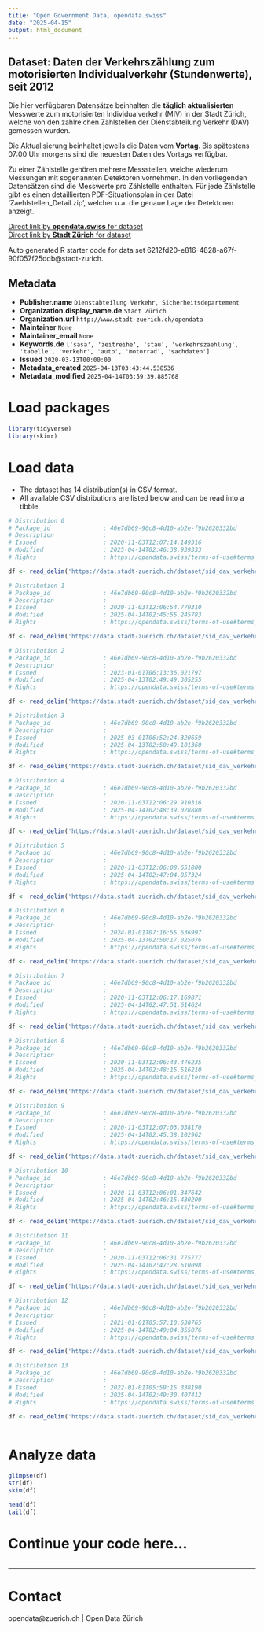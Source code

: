 ```yaml
---
title: "Open Government Data, opendata.swiss"
date: "2025-04-15"
output: html_document
---
```


## Dataset: Daten der Verkehrszählung zum motorisierten Individualverkehr (Stundenwerte), seit 2012

Die hier verfügbaren Datensätze beinhalten die **täglich aktualisierten** Messwerte zum motorisierten Individualverkehr (MIV) in der Stadt Zürich, welche von den zahlreichen Zählstellen der Dienstabteilung Verkehr (DAV) gemessen wurden.

Die Aktualisierung beinhaltet jeweils die Daten vom **Vortag**. Bis spätestens 07:00 Uhr morgens sind die neuesten Daten des Vortags verfügbar.

Zu einer Zählstelle gehören mehrere Messstellen, welche wiederum Messungen mit sogenannten Detektoren vornehmen. In den vorliegenden Datensätzen sind die Messwerte pro Zählstelle enthalten. Für jede Zählstelle gibt es einen detaillierten PDF-Situationsplan in der Datei 'Zaehlstellen_Detail.zip', welcher u.a. die genaue Lage der Detektoren anzeigt.

[Direct link by **opendata.swiss** for dataset](https://opendata.swiss/de/dataset/daten-der-verkehrszahlung-zum-motorisierten-individualverkehr-stundenwerte-seit-2012)<br>
[Direct link by **Stadt Zürich** for dataset](https://data.stadt-zuerich.ch/dataset/sid_dav_verkehrszaehlung_miv_od2031)

Auto generated R starter code for data set 6212fd20-e816-4828-a67f-90f057f25ddb@stadt-zurich.

## Metadata

- **Publisher.name** `Dienstabteilung Verkehr, Sicherheitsdepartement`
- **Organization.display_name.de** `Stadt Zürich`
- **Organization.url** `http://www.stadt-zuerich.ch/opendata`
- **Maintainer** `None`
- **Maintainer_email** `None`
- **Keywords.de** `['sasa', 'zeitreihe', 'stau', 'verkehrszaehlung', 'tabelle', 'verkehr', 'auto', 'motorrad', 'sachdaten']`
- **Issued** `2020-03-13T00:00:00`
- **Metadata_created** `2025-04-13T03:43:44.538536`
- **Metadata_modified** `2025-04-14T03:59:39.885768`


# Load packages

```r

library(tidyverse)
library(skimr)

```

# Load data

-   The dataset has 14 distribution(s) in CSV format.
-   All available CSV distributions are listed below and can be read into a tibble.

```r

# Distribution 0
# Package_id               : 46e7db69-90c8-4d10-ab2e-f9b2620332bd
# Description              : 
# Issued                   : 2020-11-03T12:07:14.149316
# Modified                 : 2025-04-14T02:46:38.939333
# Rights                   : https://opendata.swiss/terms-of-use#terms_open

df <- read_delim('https://data.stadt-zuerich.ch/dataset/sid_dav_verkehrszaehlung_miv_od2031/download/sid_dav_verkehrszaehlung_miv_OD2031_2015.csv')

# Distribution 1
# Package_id               : 46e7db69-90c8-4d10-ab2e-f9b2620332bd
# Description              : 
# Issued                   : 2020-11-03T12:06:54.770310
# Modified                 : 2025-04-14T02:45:55.245783
# Rights                   : https://opendata.swiss/terms-of-use#terms_open

df <- read_delim('https://data.stadt-zuerich.ch/dataset/sid_dav_verkehrszaehlung_miv_od2031/download/sid_dav_verkehrszaehlung_miv_OD2031_2013.csv')

# Distribution 2
# Package_id               : 46e7db69-90c8-4d10-ab2e-f9b2620332bd
# Description              : 
# Issued                   : 2023-01-01T06:13:36.021797
# Modified                 : 2025-04-13T02:49:49.305255
# Rights                   : https://opendata.swiss/terms-of-use#terms_open

df <- read_delim('https://data.stadt-zuerich.ch/dataset/sid_dav_verkehrszaehlung_miv_od2031/download/sid_dav_verkehrszaehlung_miv_OD2031_2023.csv')

# Distribution 3
# Package_id               : 46e7db69-90c8-4d10-ab2e-f9b2620332bd
# Description              : 
# Issued                   : 2025-03-01T06:52:24.320659
# Modified                 : 2025-04-13T02:50:49.101360
# Rights                   : https://opendata.swiss/terms-of-use#terms_open

df <- read_delim('https://data.stadt-zuerich.ch/dataset/sid_dav_verkehrszaehlung_miv_od2031/download/sid_dav_verkehrszaehlung_miv_OD2031_2025.csv')

# Distribution 4
# Package_id               : 46e7db69-90c8-4d10-ab2e-f9b2620332bd
# Description              : 
# Issued                   : 2020-11-03T12:06:29.910316
# Modified                 : 2025-04-14T02:48:39.028880
# Rights                   : https://opendata.swiss/terms-of-use#terms_open

df <- read_delim('https://data.stadt-zuerich.ch/dataset/sid_dav_verkehrszaehlung_miv_od2031/download/sid_dav_verkehrszaehlung_miv_OD2031_2020.csv')

# Distribution 5
# Package_id               : 46e7db69-90c8-4d10-ab2e-f9b2620332bd
# Description              : 
# Issued                   : 2020-11-03T12:06:08.651800
# Modified                 : 2025-04-14T02:47:04.857324
# Rights                   : https://opendata.swiss/terms-of-use#terms_open

df <- read_delim('https://data.stadt-zuerich.ch/dataset/sid_dav_verkehrszaehlung_miv_od2031/download/sid_dav_verkehrszaehlung_miv_OD2031_2016.csv')

# Distribution 6
# Package_id               : 46e7db69-90c8-4d10-ab2e-f9b2620332bd
# Description              : 
# Issued                   : 2024-01-01T07:16:55.636997
# Modified                 : 2025-04-13T02:50:17.025076
# Rights                   : https://opendata.swiss/terms-of-use#terms_open

df <- read_delim('https://data.stadt-zuerich.ch/dataset/sid_dav_verkehrszaehlung_miv_od2031/download/sid_dav_verkehrszaehlung_miv_OD2031_2024.csv')

# Distribution 7
# Package_id               : 46e7db69-90c8-4d10-ab2e-f9b2620332bd
# Description              : 
# Issued                   : 2020-11-03T12:06:17.169871
# Modified                 : 2025-04-14T02:47:51.614624
# Rights                   : https://opendata.swiss/terms-of-use#terms_open

df <- read_delim('https://data.stadt-zuerich.ch/dataset/sid_dav_verkehrszaehlung_miv_od2031/download/sid_dav_verkehrszaehlung_miv_OD2031_2018.csv')

# Distribution 8
# Package_id               : 46e7db69-90c8-4d10-ab2e-f9b2620332bd
# Description              : 
# Issued                   : 2020-11-03T12:06:43.476235
# Modified                 : 2025-04-14T02:48:15.516210
# Rights                   : https://opendata.swiss/terms-of-use#terms_open

df <- read_delim('https://data.stadt-zuerich.ch/dataset/sid_dav_verkehrszaehlung_miv_od2031/download/sid_dav_verkehrszaehlung_miv_OD2031_2019.csv')

# Distribution 9
# Package_id               : 46e7db69-90c8-4d10-ab2e-f9b2620332bd
# Description              : 
# Issued                   : 2020-11-03T12:07:03.038170
# Modified                 : 2025-04-14T02:45:38.102962
# Rights                   : https://opendata.swiss/terms-of-use#terms_open

df <- read_delim('https://data.stadt-zuerich.ch/dataset/sid_dav_verkehrszaehlung_miv_od2031/download/sid_dav_verkehrszaehlung_miv_OD2031_2012.csv')

# Distribution 10
# Package_id               : 46e7db69-90c8-4d10-ab2e-f9b2620332bd
# Description              : 
# Issued                   : 2020-11-03T12:06:01.347642
# Modified                 : 2025-04-14T02:46:15.430200
# Rights                   : https://opendata.swiss/terms-of-use#terms_open

df <- read_delim('https://data.stadt-zuerich.ch/dataset/sid_dav_verkehrszaehlung_miv_od2031/download/sid_dav_verkehrszaehlung_miv_OD2031_2014.csv')

# Distribution 11
# Package_id               : 46e7db69-90c8-4d10-ab2e-f9b2620332bd
# Description              : 
# Issued                   : 2020-11-03T12:06:31.775777
# Modified                 : 2025-04-14T02:47:28.610098
# Rights                   : https://opendata.swiss/terms-of-use#terms_open

df <- read_delim('https://data.stadt-zuerich.ch/dataset/sid_dav_verkehrszaehlung_miv_od2031/download/sid_dav_verkehrszaehlung_miv_OD2031_2017.csv')

# Distribution 12
# Package_id               : 46e7db69-90c8-4d10-ab2e-f9b2620332bd
# Description              : 
# Issued                   : 2021-01-01T05:57:10.630765
# Modified                 : 2025-04-14T02:49:04.355076
# Rights                   : https://opendata.swiss/terms-of-use#terms_open

df <- read_delim('https://data.stadt-zuerich.ch/dataset/sid_dav_verkehrszaehlung_miv_od2031/download/sid_dav_verkehrszaehlung_miv_OD2031_2021.csv')

# Distribution 13
# Package_id               : 46e7db69-90c8-4d10-ab2e-f9b2620332bd
# Description              : 
# Issued                   : 2022-01-01T05:59:15.338190
# Modified                 : 2025-04-14T02:49:30.407412
# Rights                   : https://opendata.swiss/terms-of-use#terms_open

df <- read_delim('https://data.stadt-zuerich.ch/dataset/sid_dav_verkehrszaehlung_miv_od2031/download/sid_dav_verkehrszaehlung_miv_OD2031_2022.csv')



```

# Analyze data

```r

glimpse(df)
str(df)
skim(df)

head(df)
tail(df)

```

# Continue your code here...

```r

```

------------------------------------------------------------------------

# Contact

opendata@zuerich.ch | Open Data Zürich
